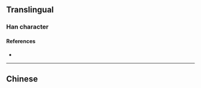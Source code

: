 {{also|璸}}
{{character info}}
==Translingual==

===Han character===
{{Han char|rn=96|rad=玉|as=10|sn=14|four=|canj=MGJOC|ids=⿰𤣩宾}}

====References====
* {{Han ref|kx=0740.111|hdz=21132.081|uh=7478|ud=29816}}

----

==Chinese==
{{zh-see|璸}}